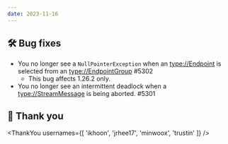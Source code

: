 ```yaml
---
date: 2023-11-16
---
```



## 🛠️ Bug fixes

- You no longer see a `NullPointerException` when an <type://Endpoint> is selected from an <type://EndpointGroup> #5302
  - This bug affects 1.26.2 only.
- You no longer see an intermittent deadlock when a <type://StreamMessage> is being aborted. #5301

## 🙇 Thank you

<ThankYou usernames={[
  'ikhoon',
  'jrhee17',
  'minwoox',
  'trustin'
]} />
